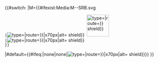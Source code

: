 {{#switch:{{{type|}}}
|M={{#ifexist:Media:M-{{{route}}}-SRB.svg
 |[[File:{{Infobox road2/shield/SRB|type={{{type|}}}|route={{{route|}}}}}|x70px|alt={{Infobox road2/name/SRB|type={{{type|}}}|route={{{route|}}}}} shield}}]] [[File:M-{{{route}}}-SRB.svg|x70px|alt={{Infobox road2/name/SRB|type={{{type|}}}|route={{{route|}}}}} shield}}]]
 |[[File:{{Infobox road2/shield/SRB|type={{{type|}}}|route={{{route|}}}}}|x70px|alt={{Infobox road2/name/SRB|type={{{type|}}}|route={{{route|}}}}} shield}}]]
 }}
|#default={{#ifeq:{{Infobox road2/shield/SRB|type={{{type|}}}|route={{{route|}}}}}|none|none|[[File:{{Infobox road2/shield/SRB|type={{{type|}}}|route={{{route|}}}}}|x70px|alt={{Infobox road2/name/SRB|type={{{type|}}}|route={{{route|}}}}} shield}}]]}}
}}